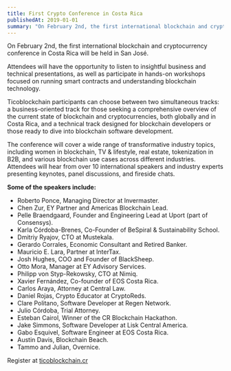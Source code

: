 ```yaml
---
title: First Crypto Conference in Costa Rica
publishedAt: 2019-01-01
summary: "On February 2nd, the first international blockchain and cryptocurrency conference in Costa Rica will be held in San José."
---
```


On February 2nd, the first international blockchain and cryptocurrency conference in Costa Rica will be held in San José.

Attendees will have the opportunity to listen to insightful business and technical presentations, as well as participate in hands-on workshops focused on running smart contracts and understanding blockchain technology.

Ticoblockchain participants can choose between two simultaneous tracks: a business-oriented track for those seeking a comprehensive overview of the current state of blockchain and cryptocurrencies, both globally and in Costa Rica, and a technical track designed for blockchain developers or those ready to dive into blockchain software development.

The conference will cover a wide range of transformative industry topics, including women in blockchain, TV & lifestyle, real estate, tokenization in B2B, and various blockchain use cases across different industries. Attendees will hear from over 10 international speakers and industry experts presenting keynotes, panel discussions, and fireside chats.

**Some of the speakers include:**
- Roberto Ponce, Managing Director at Invermaster.
- Chen Zur, EY Partner and Americas Blockchain Lead.
- Pelle Braendgaard, Founder and Engineering Lead at Uport (part of Consensys).
- Karla Córdoba-Brenes, Co-Founder of BeSpiral & Sustainability School.
- Dmitriy Ryajov, CTO at Mustekala.
- Gerardo Corrales, Economic Consultant and Retired Banker.
- Mauricio E. Lara, Partner at InterTax.
- Josh Hughes, COO and Founder of BlackSheep.
- Otto Mora, Manager at EY Advisory Services.
- Philipp von Styp-Rekowsky, CTO at Nimiq.
- Xavier Fernández, Co-founder of EOS Costa Rica.
- Carlos Araya, Attorney at Central Law.
- Daniel Rojas, Crypto Educator at CryptoReds.
- Clare Politano, Software Developer at Regen Network.
- Julio Córdoba, Trial Attorney.
- Esteban Cairol, Winner of the CR Blockchain Hackathon.
- Jake Simmons, Software Developer at Lisk Central America.
- Gabo Esquivel, Software Engineer at EOS Costa Rica.
- Austin Davis, Blockchain Beach.
- Tammo and Julian, Overnice.

Register at [ticoblockchain.cr](https://ticoblockchain.cr/)

